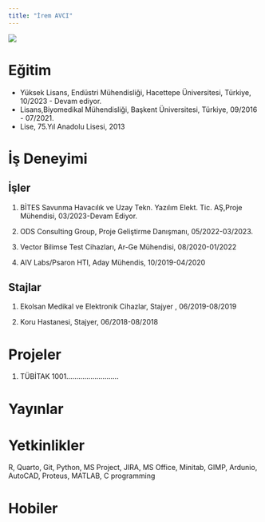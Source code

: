```yaml
---
title: "İrem AVCI"
---
```


![](/assets/images/IremAvci.jpg){fig-align="center"}

# Eğitim

-   Yüksek Lisans, Endüstri Mühendisliği, Hacettepe Üniversitesi, Türkiye, 10/2023 - Devam ediyor.
-   Lisans,Biyomedikal Mühendisliği, Başkent Üniversitesi, Türkiye, 09/2016 - 07/2021.
-   Lise, 75.Yıl Anadolu Lisesi, 2013

# İş Deneyimi

## İşler

1.  BİTES Savunma Havacılık ve Uzay Tekn. Yazılım Elekt. Tic. AŞ,Proje Mühendisi, 03/2023-Devam Ediyor.

2.  ODS Consulting Group, Proje Geliştirme Danışmanı, 05/2022-03/2023.

3.  Vector Bilimse Test Cihazları, Ar-Ge Mühendisi, 08/2020-01/2022

4.  AIV Labs/Psaron HTI, Aday Mühendis, 10/2019-04/2020

## Stajlar

1.  Ekolsan Medikal ve Elektronik Cihazlar, Stajyer , 06/2019-08/2019

2.  Koru Hastanesi, Stajyer, 06/2018-08/2018

# Projeler

1.  TÜBİTAK 1001..........................

# Yayınlar


# Yetkinlikler

R, Quarto, Git, Python, MS Project, JIRA, MS Office, Minitab, GIMP, Ardunio, AutoCAD, Proteus, MATLAB, C programming

# Hobiler
